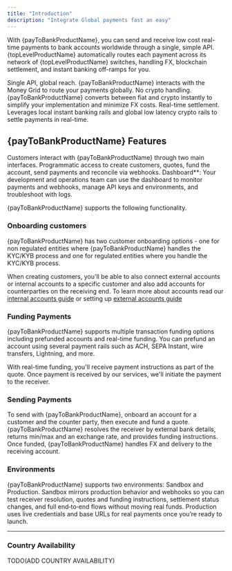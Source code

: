 ```yaml
---
title: "Introduction"
description: "Integrate Global payments fast an easy"
---
```



With {payToBankProductName}, you can send and receive low cost real-time payments to bank accounts worldwide through a single, simple API. {topLevelProductName} automatically routes each payment across its network of {topLevelProductName} switches, handling FX, blockchain settlement, and instant banking off-ramps for you.


<CardGroup cols={3}>
  <Card title="Instant Conversion" icon="bolt">
    Single API, global reach. {payToBankProductName} interacts with the Money Grid to route your payments globally.
  </Card>
  <Card title="Simplified Infrastructure" icon="shield-check">
    No crypto handling. {payToBankProductName} converts between fiat and crypto instantly to simplify your implementation and minimize FX costs.
  </Card>
  <Card title="Global Settlement" icon="globe">
    Real-time settlement. Leverages local instant banking rails and global low latency crypto rails to settle payments in real-time.
  </Card>
</CardGroup>

<PaymentFlow/>

## {payToBankProductName} Features
Customers interact with {payToBankProductName} through two main interfaces.
<Tabs>
  <Tab title="API">
   Programmatic access to create customers, quotes, fund the account, send payments and reconcile via webhooks.
  </Tab>
  <Tab title="Dashboard">
   Dashboard**: Your development and operations team can use the dashboard to monitor payments and webhooks, manage API keys and environments, and troubleshoot with logs.
  </Tab>
</Tabs>

{payToBankProductName} supports the following functionality.  

### Onboarding customers

<Info>
{payToBankProductName} has two customer onboarding options - one for non regulated entities where {payToBankProductName} handles the KYC/KYB process and one for regulated entities where you handle the KYC/KYB process.

When creating customers, you'll be able to also connect external accounts or internal accounts to a specific customer and also add accounts for counterparties on the receiving end. 
To learn more about accounts read our [internal accounts guide](/payouts/depositing-funds/internal-accounts) or setting up [external accounts guide](/payouts/depositing-funds/external-accounts)
</Info>

### Funding Payments
{payToBankProductName} supports multiple transaction funding options including prefunded accounts and real-time funding. You can prefund an account using several payment rails such as ACH, SEPA Instant, wire transfers, Lightning, and more.  

With real-time funding, you'll receive payment instructions as part of the quote. Once payment is received by our services, we'll initiate the payment to the receiver. 

### Sending Payments
To send with {payToBankProductName}, onboard an account for a customer and the counter party, then execute and fund a quote. {payToBankProductName} resolves the receiver by external bank details, returns min/max and an exchange rate, and provides funding instructions. Once funded, {payToBankProductName} handles FX and delivery to the receiving account.

### Environments

<Note>
{payToBankProductName} supports two environments: Sandbox and Production. Sandbox mirrors production behavior and webhooks so you can test receiver resolution, quotes and funding instructions, settlement status changes, and full end‑to‑end flows without moving real funds. Production uses live credentials and base URLs for real payments once you’re ready to launch.
</Note>

---

### Country Availability
TODO(ADD COUNTRY AVAILABILITY)
